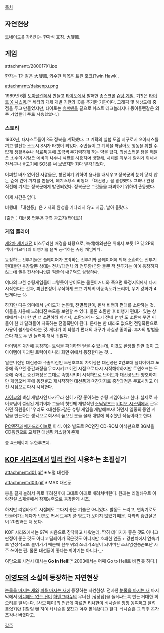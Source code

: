 [[목차]]

== 자연현상 ==
[[토네이도]]를 가리키는 한자식 호칭. 大旋風.



== 게임 ==
attachment:/28001701.jpg

한자는 1과 같은 大旋風, 외수판 제목은 트윈 호크(Twin Hawk).

attachment:/daisenpu.png

1989년 6월 [[토아플랜]]에서 만들고 [[타이토]]에서 발매한 종스크롤 [[슈팅 게임]]. 기판은 [[타이토 X 시스템]].[* 세타의 자체 개발 기판의 IC를 추가한 기판이다. 그래픽 및 해상도에 중점을 두고 만들었지만, 타이토는 [[슈퍼맨]]을 끝으로 이스트 테크놀러지나 동아플랜같은 외주 기업들이 주로 사용했었다.]

=== 스토리 ===

193X년, 파시스트들이 R국 정복을 계획했다.
그 계획의 실험 모델 지구로서 오아시스를 끼고 발전한 소도시 S시가 타겟이 되었다.
주민들이 그 계획을 깨달아도 행동을 취할 수 없게 생활용수나 식료품 등에 조금씩 무기력하게 하는 약을 탔다.
의심스러운 점을 깨달은 소수의 사람은 예비의 식수나 식료를 사용하며 생활해, 사태를 외부에 알리기 위해서
전서구나 물고기에 SOS를 써 보냈지만 죄다 발각되었다.

어찌할 바가 없어진 사람들은, 항전하기 위하여 용사를 내세우고 정복군의 눈이 닿지 않는 숲에 간이 기지를 만들어,
레지스탕스 비행대 「대선풍」을 결성했다.
그러나 완성 직전에 기지는 정복군에게 발견되었다. 정복군은 그것들을 파괴하기 위하여 출동했다.

이제 시간은 없다.

비행대 「대선풍」은 기지의 완성을 기다리지 않고 지금, 날아 올랐다.


[출전：대선풍 업무용 판촉 광고지(타이토)]
=== 게임 플레이 ===

[[제2차 세계대전]] 비스무리한 배경을 바탕으로, 녹색(해외판은 위에서 보듯 1P 및 2P의 색이 다르다)의 비행기를 몰며 공격하는 슈팅 게임이다.

등장하는 전투기들은 플레이어가 조작하는 전투기와 플레이어에 의해 소환하는 전투기 편대들만 등장할뿐 상대는 전차/대전차 와 전투함/군함 들뿐 적 전투기는 아예 등장하지 않는데 몰론 전차이니만큼 적들의 내구력도 상당하다.

여타의 고전 슈팅게임들이 그렇듯이 난이도는 물론이거니와 죽으면 특정지역에서 다시 시작한다는 것과, 피탄판정이 무식하게 크고 기체의 이동속도가 느리며, 무기 강화가 4단계라는 것.

하지만 다른 의미에서 난이도가 높은데, 전멸폭탄이, 흰색 비행기 편대를 소환하는 것. 이들을 사용해 느려터진 속도를 보완할 수 있다. 물론 소환한 후 비행기 편대가 있는 상태에서 다시 한 번 더 소환하려 하거나, 소환되어 다 오기 전에 한 번 도 소환해 주면 이들이 한 데 달려들어 자폭하는 전멸폭탄이 된다. 문제는 한 대라도 없으면 전멸폭탄으로 사용이 불가능하다는 것. 게다가 이 비행기 편대의 내구가 사실상 종이급. 후자의 방법을 쓴다 해도 두 번 눌러야 해서 귀찮다.

아이템은 중간에 등장하는 트럭을 파괴하면 얻을 수 있는데, 이것도 환장할 만한 것이 그 아이템이 파괴된 트럭이 아니라 화면 위에서 등장한다는 것...

일본버전인 대선풍과 수출버전인 트윈호크의 차이점은 대선풍은 2인교대 플레이이고 도중에 죽으면 중간과정을 무효시키고 이전 시점으로 다시 시작해야하지만 트윈호크는 도중에 죽어도 중간과정은 그대로 속행시키며 시작하므로 난이도가 대선풍보단 양호하지만 게임오버 후에 동전넣고 재시작하면 대선풍과 마찬가지로 중간과정은 무효시키고 이전 시점으로 다시 시작한다.

[[사이쿄]]의 핵심 개발자인 나카무라 신이 가장 좋아하는 슈팅 게임이라고 한다. 실제로 사이쿄팀이 설립된 계기이자 그들의 첫번째 개발작인 [[소닉윙즈]]는 [[비디오 시스템]]에서 근무하던 직원들이 '우리도 <대선풍>같은 슈팅 게임을 개발해보자!'하면서 일종의 동인 게임을 만든다는 생각으로 회사의 높으신 분들 몰래 개발에 착수했던 작품이라고 한다.

[[PC엔진]]과 [[메가드라이브]]로 이식. 이와 별도로 PC엔진 CD-ROM 이식판으로 BGM을 CD음원으로 교체한 대선풍 커스텀이 존재

총 4스테이지 무한루프제.




== [[KOF 시리즈]]에서 [[빌리 칸]]이 사용하는 초필살기 ==

attachment:d01.gif
※ 노멀 대선풍

attachment:d03.gif
※ MAX 대선풍

봉을 길게 늘려서 위로 후려친후에 그대로 아래로 내려쳐버린다. 원래는 리얼바우트 아랑전설 스페셜에서 잠재능력으로 등장한게 시초.

하지만 리얼바우트 시절에도 그다지 좋은 기술은 아니었다. 발동도 느리고, 연속기로도 안들어가는데다가 빈틈도 커서 도무지 쓸 방도가 보이지 않았기 때문. 차라리 홍련살곤이 20만배는 더 낫다.

KOF 시리즈에서는 97때 처음으로 장착하고 나왔는데, 딱히 데미지가 좋은 것도 아니고 판정이 좋은 것도 아니고 딜레이가 적은것도 아니지만 호쾌한 연출 + 강펀치에서 연속기로 안정적으로 들어가기 때문에 한수 위의 쓰레기초필이 되어버린 초화염선풍곤보단 자주 쓰이는 편. 물론 대선풍이 좋다는 이야기는 아니다-_- 

여담으로 시전시 대사는 '''Go In Hell!'''[* 2003에서는 어째 Go to Hell로 바뀐 듯 하다.]

== [[이영도]]의 소설에 등장하는 자연현상 ==
[[눈물을 마시는 새]]와 [[피를 마시는 새]]에 등장하는 자연현상. 전자인 [[눈물을 마시는 새]] 마지막에서 [[어디에도 없는 신]]이 [[하텐그라쥬]]의 무너진 [심장탑]을 둘러싸도록 만든 거대한 회오리를 일컫는다. [사모 페이]의 언급에 따르면 [[티나한]]이 쇠사슬을 칭칭 동여매고 달려들었지만 휘말릴 뻔 하여 쇠사슬을 붙잡고 겨우 돌아왔다고 한다. 쇠사슬은 그 직후 조각조각나 버렸다고.

[[각주]]
